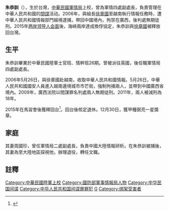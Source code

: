'''朱恭訓'''（{{bd|1958年||||}}），生於台灣，[[中華民國|中華民國]][[軍情局|軍情局]]上校，曾為軍情四處副處長，負責管理在中華人民共和國的[[間諜|間諜]]活动。2006年，與組長[[徐章國|徐章國]]至越南執行情報任務時，遭中華人民共和國情報部門越境逮捕，帶回中國境內，拘禁在廣西，後判處無期徒刑。2015年[[两岸领导人会面|两岸领导人会面]]後，海峽兩岸達成換俘協定，朱恭訓與[[徐章國|徐章國]]被釋放回台灣。

{{Infobox_officeholder
| name = 朱恭訓
| image = 
| 國籍     = {{ROC}}
| birth_date = 
| birth_place = 
| death_date =
| death_place =
| Native place =
| spouse = 
| parents = 
| party =
| profession = [[軍人|軍人]]
| religion =
| signature = 
| footnotes = 
| allegiance = {{ROC}}
| branch = {{ROCA}}
| rank = [[上校|上校]]
| serviceyears = －2006年
| awards = 
* 甲種弼亮一星獎章
| educate =
* 中華民國陸軍士官班
*情幹班26期
| past =
* 軍情四處副處長
* [[中華民國|中華民國]][[軍情局|軍情局]]上校
}}

==生平==
朱恭訓畢業於中華民國陸軍士官班、情幹班26期。曾被派往英國，後任職軍情局四處副處長。

2006年5月26日，與徐章國赴越南，收取中華人民共和國情報。5月26日，中華人民共和國國安人員進入越南邊境城市市芒街，強制拘捕兩人，並帶到中國廣西省境內。2009年，廣西法院以間謀罪名判處兩人無期徒刑。2011年，兩人被減刑為18年。

2015年在馬習會後獲釋回台<ref>{{cite news|author1=李志德|title=朱恭訓、徐章國怎樣走過兩岸間諜橋？|url=https://theinitium.com/article/20151208-taiwan-Spy-Case/|accessdate=2015-12-08|agency=端傳媒|date=2015-12-08|archive-date=2015-12-08|archive-url=https://web.archive.org/web/20151208182134/https://theinitium.com/article/20151208-taiwan-Spy-Case/|dead-url=no}}</ref>，回台後核定退休。12月30日，獲甲種弼亮一星獎章。

==家庭==
其妻周國珍，曾任軍情局二處副處長，負責中國大陸情報研析。在朱恭訓被捕後，其妻為至大陸地區探視他，辦理退役，轉任文職。

==註釋==
{{reflist}}
{{DEFAULTSORT:C朱}}
[[Category:中華民國陸軍上校|Category:中華民國陸軍上校]]
[[Category:國防部軍事情報局人物|Category:國防部軍事情報局人物]]
[[Category:中华民国间谍|Category:中华民国间谍]]
[[Category:中华人民共和国间谍罪罪犯|Category:中华人民共和国间谍罪罪犯]]
[[Category:朱姓|G]]
[[Category:绑架受害者|Category:绑架受害者]]